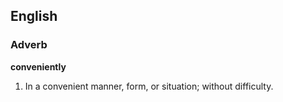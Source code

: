 ==English==

===Adverb===

'''conveniently'''

#In a convenient manner, form, or situation; without difficulty.